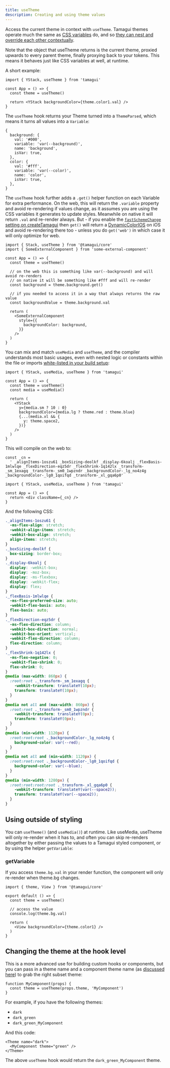 ```yaml
---
title: useTheme
description: Creating and using theme values
---
```


Access the current theme in context with `useTheme`. Tamagui themes operate much
the same as
[CSS variables](https://developer.mozilla.org/en-US/docs/Web/CSS/Using_CSS_custom_properties)
do, and so
[they can nest and override each other contextually](/docs/intro/themes).

Note that the object that useTheme returns is the current theme, proxied upwards
to every parent theme, finally proxying back to your tokens. This means it
behaves just like CSS variables at well, at runtime.

A short example:

```tsx
import { YStack, useTheme } from 'tamagui'

const App = () => {
  const theme = useTheme()

  return <YStack backgroundColor={theme.color1.val} />
}
```

The `useTheme` hook returns your Theme turned into a `ThemeParsed`, which means
it turns all values into a `Variable`:

```tsx
{
  background: {
    val: '#000',
    variable: 'var(--background)',
    name: 'background',
    isVar: true,
  },
  color: {
    val: '#fff',
    variable: 'var(--color)',
    name: 'color',
    isVar: true,
  },
}
```

The `useTheme` hook further adds a `.get()` helper function on each Variable for
extra performance. On the web, this will return the `.variable` property and
avoid re-rendering if values change, as it assumes you are using the CSS
variables it generates to update styles. Meanwhile on native it will return
`.val` and re-render always. But - if you enable the
[`fastSchemeChange` setting on createTamagui](/docs/core/configuration#settings)
then `get()` will return a
[DynamicColorIOS](https://reactnative.dev/docs/dynamiccolorios) on iOS and avoid
re-rendering there too - unless you do `get('web')` in which case it will only
optimize for web.

```tsx
import { Stack, useTheme } from '@tamagui/core'
import { SomeExternalComponent } from 'some-external-component'

const App = () => {
  const theme = useTheme()

  // on the web this is something like var(--background) and will avoid re-renders
  // on native it will be something like #fff and will re-render
  const background = theme.background.get()

  // if you needed to access it in a way that always returns the raw value
  const backgroundValue = theme.background.val

  return (
    <SomeExternalComponent
      style={{
        backgroundColor: background,
      }}
    />
  )
}
```

You can mix and match `useMedia` and `useTheme`, and the compiler understands
most basic usages, even with nested logic or constants within the file or
imports [white-listed in your build setup](/docs/compiler/install):

```tsx
import { YStack, useMedia, useTheme } from 'tamagui'

const App = () => {
  const theme = useTheme()
  const media = useMedia()

  return (
    <YStack
      y={media.sm ? 10 : 0}
      backgroundColor={media.lg ? theme.red : theme.blue}
      {...(media.xl && {
        y: theme.space2,
      })}
    />
  )
}
```

This will compile on the web to:

```tsx
const _cn =
  ' _alignItems-1oszu61 _boxSizing-deolkf _display-6koalj _flexBasis-1mlwlqe _flexDirection-eqz5dr _flexShrink-1q142lx _transform-_sm_1exagq _transform-_sm0_1wpzndr _backgroundColor-_lg_no4z4g _backgroundColor-_lg0_1qoifqd _transform-_xl_gqa6p0'

import { YStack, useMedia, useTheme } from 'tamagui'

const App = () => {
  return <div className={_cn} />
}
```

And the following CSS:

```css
._alignItems-1oszu61 {
  -ms-flex-align: stretch;
  -webkit-align-items: stretch;
  -webkit-box-align: stretch;
  align-items: stretch;
}
._boxSizing-deolkf {
  box-sizing: border-box;
}
._display-6koalj {
  display: -webkit-box;
  display: -moz-box;
  display: -ms-flexbox;
  display: -webkit-flex;
  display: flex;
}
._flexBasis-1mlwlqe {
  -ms-flex-preferred-size: auto;
  -webkit-flex-basis: auto;
  flex-basis: auto;
}
._flexDirection-eqz5dr {
  -ms-flex-direction: column;
  -webkit-box-direction: normal;
  -webkit-box-orient: vertical;
  -webkit-flex-direction: column;
  flex-direction: column;
}
._flexShrink-1q142lx {
  -ms-flex-negative: 0;
  -webkit-flex-shrink: 0;
  flex-shrink: 0;
}
@media (max-width: 860px) {
  :root:root ._transform-_sm_1exagq {
    -webkit-transform: translateY(10px);
    transform: translateY(10px);
  }
}
@media not all and (max-width: 860px) {
  :root:root ._transform-_sm0_1wpzndr {
    -webkit-transform: translateY(0px);
    transform: translateY(0px);
  }
}
@media (min-width: 1120px) {
  :root:root:root ._backgroundColor-_lg_no4z4g {
    background-color: var(--red);
  }
}
@media not all and (min-width: 1120px) {
  :root:root:root ._backgroundColor-_lg0_1qoifqd {
    background-color: var(--blue);
  }
}
@media (min-width: 1280px) {
  :root:root:root:root ._transform-_xl_gqa6p0 {
    -webkit-transform: translateY(var(--space2));
    transform: translateY(var(--space2));
  }
}
```

## Using outside of styling

You can `useTheme()` (and `useMedia()`) at runtime. Like useMedia, useTheme will
only re-render when it has to, and often you can skip re-renders altogether by
either passing the values to a Tamagui styled component, or by using the helper
`getVariable`:

### getVariable

If you access `theme.bg.val` in your render function, the component will only
re-render when theme.bg changes.

```tsx
import { theme, View } from '@tamagui/core'

export default () => {
  const theme = useTheme()

  // access the value
  console.log(theme.bg.val)

  return (
    <View backgroundColor={theme.color1} />
  )
}
```

## Changing the theme at the hook level

This is a more advanced use for building custom hooks or components, but you can
pass in a theme name and a component theme name (as
[discussed here](/docs/intro/themes#component-subset-themes)) to grab the right
subset theme:

```tsx
function MyComponent(props) {
  const theme = useTheme(props.theme, 'MyComponent')
}
```

For example, if you have the following themes:

- `dark`
- `dark_green`
- `dark_green_MyComponent`

And this code:

```tsx
<Theme name="dark">
  <MyComponent theme="green" />
</Theme>
```

The above `useTheme` hook would return the `dark_green_MyComponent` theme.

